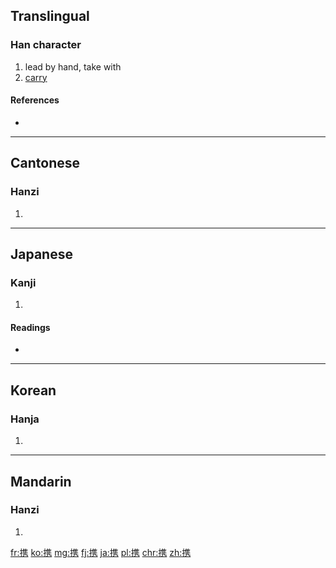 {{also|攜}}
==Translingual==

===Han character===
{{Han char|rn=64|rad=手|as=10|sn=13|four=|canj=手人土尸 (QOGS)}}

# lead by hand, take with
# [[carry]]

====References====
* {{Han ref|kx=0448.260|dkj=12529|dj=0799.170|hdz=31932.080|uh=643A|ud=25658}}

----

==Cantonese==

===Hanzi===
{{yue-hanzi|jyut=|tra=攜}}

# {{defn|lang=yue|sort=手10}}

----

==Japanese==

===Kanji===
{{ja-kanji|grade=c|rs=手10}}

# {{defn|lang=ja|sort=手10}}

====Readings====
* {{ja-readings|on=[[けい]] (kei)|kun=[[たずさえる]] (tazusaeru)}}

----

==Korean==

===Hanja===
{{ko-hanja|hangeul=휴|eumhun=|rv=hyu|mr=hyu|y=hyu}}

# {{defn|lang=ko|sort=手10}}

----

==Mandarin==

===Hanzi===
{{cmn-hanzi|tra=攜|pin=[[xié]] ([[xie2]])|wg=hsieh<sup>2</sup>}}

# {{defn|lang=cmn|sort=手10}}

[[fr:携]]
[[ko:携]]
[[mg:携]]
[[fj:携]]
[[ja:携]]
[[pl:携]]
[[chr:携]]
[[zh:携]]